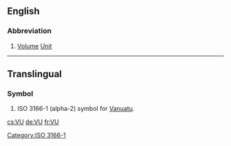 {{also|vu|vú|vü|vũ|vụ|.vu}}

==English==

===Abbreviation===
{{wikipedia|VU meter}}
{{infl|en|abbreviation}}

# [[volume|Volume]] [[unit|Unit]]

----

==Translingual==

===Symbol===
{{infl|mul|symbol}}
# ISO 3166-1 (alpha-2) symbol for [[Vanuatu]].

[[Category:ISO 3166-1]]

[[cs:VU]]
[[de:VU]]
[[fr:VU]]